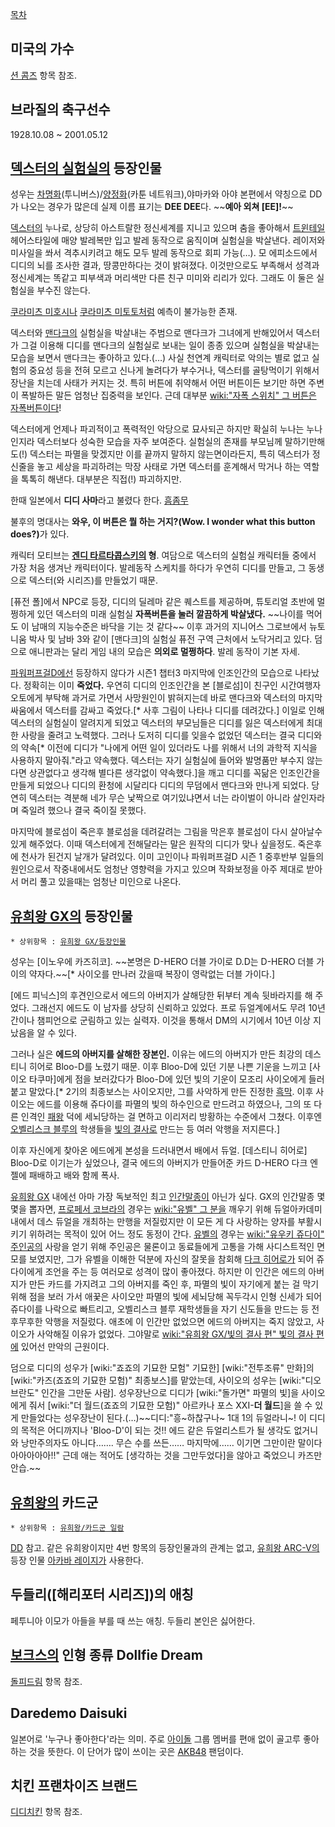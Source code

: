 [[목차]]

== 미국의 가수 ==
[[션 콤즈]] 항목 참조.

== 브라질의 축구선수 == 

1928.10.08 ~ 2001.05.12

== [[덱스터의 실험실]]의 등장인물 ==
성우는 [[차명화]](투니버스)/[[양정화]](카툰 네트워크),야마카와 아야
본편에서 약칭으로 DD가 나오는 경우가 많은데 실제 이름 표기는 '''DEE DEE'''다. ~~'''예아 외쳐 [EE]!'''~~

[[덱스터(덱스터의 실험실)|덱스터]]의 누나로, 상당히 아스트랄한 정신세계를 지니고 있으며 춤을 좋아해서 [[트윈테일]] 헤어스타일에 매양 발레복만 입고 발레 동작으로 움직이며 실험실을 박살낸다. 레이저와 미사일을 쏴서 격추시키려고 해도 모두 발레 동작으로 회피 가능(…). 모 에피소드에서 디디의 뇌를 조사한 결과, 땅콩만하다는 것이 밝혀졌다. 이것만으로도 부족해서 성격과 정신세계는 똑같고 피부색과 머리색만 다른 친구 미미와 리리가 있다. 그래도 이 둘은 실험실을 부수진 않는다.

[[쿠라미츠 미호시]]나 [[쿠라미츠 미토토]]처럼 예측이 불가능한 존재.

덱스터와 [[맨다크]]의 실험실을 박살내는 주범으로 맨다크가 그녀에게 반해있어서 덱스터가 그걸 이용해 디디를 맨다크의 실험실로 보내는 일이 종종 있으며 실험실을 박살내는 모습을 보면서 맨다크는 좋아하고 있다.(…) 사실 천연계 캐릭터로 악의는 별로 없고 실험의 중요성 등을 전혀 모르고 신나게 놀려다가 부수거나, 덱스터를 골탕먹이기 위해서 장난을 치는데 사태가 커지는 것. 특히 버튼에 취약해서 어떤 버튼이든 보기만 하면 주변이 폭발하든 말든 엄청난 집중력을 보인다. 근데 대부분 [[wiki:"자폭 스위치" 그 버튼은 자폭버튼]]이다!

덱스터에게 언제나 파괴적이고 폭력적인 악당으로 묘사되곤 하지만 확실히 누나는 누나인지라 덱스터보다 성숙한 모습을 자주 보여준다. 실험실의 존재를 부모님께 말하기만해도(!) 덱스터는 파멸을 맞겠지만 이를 끝까지 말하지 않는면이라든지, 특히 덱스터가 정신줄을 놓고 세상을 파괴하려는 막장 사태로 가면 덱스터를 훈계해서 막거나 하는 역할을 톡톡히 해낸다. 대부분은 직접(!) 파괴하지만.

한때 일본에서 '''디디 사마'''라고 불렸다 한다. [[흠좀무]]

불후의 명대사는 '''와우, 이 버튼은 뭘 하는 거지?(Wow. I wonder what this button does?)'''가 있다.

캐릭터 모티브는 '''[[겐디 타르타콥스키]]의 형'''. 여담으로 덱스터의 실험실 캐릭터들 중에서 가장 처음 생겨난 캐릭터이다. 발레동작 스케치를 하다가 우연히 디디를 만들고, 그 동생으로 덱스터(와 시리즈)를 만들었기 때문.

[퓨전 폴]에서 NPC로 등장, 디디의 딜레마 같은 퀘스트를 제공하며, 튜토리얼 초반에 멀쩡하게 있던 덱스터의 미래 실험실 '''자폭버튼을 눌러 깔끔하게 박살냈다.''' ~~나이를 먹어도 이 남매의 지능수준은 바닥을 기는 것 같다~~ 이후 과거의 지니어스 그로브에서 뉴토니움 박사 및 남바 3와 같이 [맨다크]의 실험실 퓨전 구역 근처에서 노닥거리고 있다. 덤으로 애니판과는 달리 게임 내의 모습은 '''의외로 멀쩡하다'''. 발레 동작이 기본 자세.

[[파워퍼프걸D]]에선 등장하지 않다가 시즌1 챕터3 마지막에 인조인간의 모습으로 나타났다. 정확히는 이미 '''죽었다.''' 우연히 디디의 인조인간을 본 [블로섬]이 친구인 시간여행자 오토에게 부탁해 과거로 가면서 사망원인이 밝혀지는데 바로 맨다크와 덱스터의 마지막 싸움에서 덱스터를 감싸고 죽었다.[* 사후 그림이 나타나 디디를 데려갔다.] 이일로 인해 덱스터의 실험실이 알려지게 되었고 덱스터의 부모님들은 디디를 잃은 덱스터에게 최대한 사랑을 줄려고 노력했다. 그러나 도저히 디디를 잊을수 없었던 덱스터는 결국 디디와의 약속[* 이전에 디디가 "나에게 어떤 일이 있더라도 나를 위해서 너의 과학적 지식을 사용하지 말아줘."라고 약속했다. 덱스터는 자기 실험실에 들어와 발명품만 부수지 않는다면 상관없다고 생각해 별다른 생각없이 약속했다.]을 깨고 디디를 꼭닮은 인조인간을 만들게 되었으나 디디의 환청에 시달리다 디디의 무덤에서 맨다크와 만나게 되었다. 당연히 덱스터는 격분해 네가 무슨 낯짝으로 여기있냐면서 너는 라이벌이 아니라 살인자라며 죽일려 했으나 결국 죽이질 못했다. 

마지막에 블로섬이 죽은후 블로섬을 데려갈려는 그림을 막은후 블로섬이 다시 살아날수 있게 해주었다. 이때 덱스터에게 전해달라는 말은 원작의 디디가 맞나 싶을정도. 죽은후에 천사가 된건지 날개가 달려있다. 이미 고인이나 파워퍼프걸D 시즌 1 중후반부 일들의 원인으로서 작중내에서도 엄청난 영향력을 가지고 있으며 작화보정을 아주 제대로 받아서 머리 풀고 있을때는 엄청난 미인으로 나온다.

== [[유희왕 GX]]의 등장인물 ==
 * 상위항목 : [[유희왕 GX/등장인물]]

성우는 [이노우에 카즈히코]. ~~본명은 D-HERO 더블 가이로 D.D는 D-HERO 더블 가이의 약자다.~~[* 사이오를 만나러 갔을때 복장이 영락없는 더블 가이다.]

[에드 피닉스]의 후견인으로서 에드의 아버지가 살해당한 뒤부터 계속 뒷바라지를 해 주었다. 그래선지 에드도 이 남자를 상당히 신뢰하고 있었다. 프로 듀얼계에서도 무려 10년간이나 챔피언으로 군림하고 있는 실력자. 이것을 통해서 DM의 시기에서 10년 이상 지났음을 알 수 있다.

그러나 실은 '''에드의 아버지를 살해한 장본인.''' 이유는 에드의 아버지가 만든 최강의 데스티니 히어로 Bloo-D를 노렸기 때문. 이후 Bloo-D에 있던 기분 나쁜 기운을 느끼고 [사이오 타쿠마]에게 점을 보러갔다가 Bloo-D에 있던 빛의 기운이 모조리 사이오에게 들러붙고 말았다.[* 2기의 최종보스는 사이오지만, 그를 사악하게 만든 진정한 [[흑막]]. 이후 사이오는 에드를 이용해 쥬다이를 파멸의 빛의 하수인으로 만드려고 하였으나, 그의 또 다른 인격인 [[패왕]] 덕에 세뇌당하는 걸 면하고 이리저리 방황하는 수준에서 그쳤다. 이후엔 [[오벨리스크 블루]]의 학생들을 [[빛의 결사]]로 만드는 등 여러 악행을 저지른다.]

이후 자신에게 찾아온 에드에게 본성을 드러내면서 배에서 듀얼. [데스티니 히어로] Bloo-D로 이기는가 싶었으나, 결국 에드의 아버지가 만들어준 카드 D-HERO 다크 엔젤에 패배하고 배와 함께 폭사.

[[유희왕 GX]] 내에선 아마 가장 독보적인 최고 [[인간말종]]이 아닌가 싶다. GX의 인간말종 몇몇을 뽑자면, [[프로페서 코브라]]의 경우는 [[wiki:"유벨" 그 분]]을 깨우기 위해 듀얼아카데미 내에서 데스 듀얼을 개최하는 만행을 저질렀지만 이 모든 게 다 사랑하는 양자를 부활시키기 위하려는 목적이 있어 어느 정도 동정이 간다. [[유벨]]의 경우는 [[wiki:"유우키 쥬다이" 주인공]]의 사랑을 얻기 위해 주인공은 물론이고 동료들에게 고통을 가해 사디스트적인 면모를 보였지만, 그가 유벨을 이해한 덕분에 자신의 잘못을 참회해 [[다크 히어로]]가 되어 쥬다이에게 조언을 주는 등 여러모로 성격이 많이 좋아졌다. 하지만 이 인간은 에드의 아버지가 만든 카드를 가지려고 그의 아버지를 죽인 후, 파멸의 빛이 자기에게 붙는 걸 막기 위해 점을 보러 가서 애꿎은 사이오만 파멸의 빛에 세뇌당해 꼭두각시 인형 신세가 되어 쥬다이를 나락으로 빠트리고, 오벨리스크 블루 재학생들을 자기 신도들을 만드는 등 전후무후한 악행을 저질렀다. 애초에 이 인간만 없었으면 에드의 아버지는 죽지 않았고, 사이오가 사악해질 이유가 없었다. 그야말로 [[wiki:"유희왕 GX/빛의 결사 편" 빛의 결사 편]]에 있어선 만악의 근원이다. 

덤으로 디디의 성우가 [wiki:"죠죠의 기묘한 모험" 기묘한] [wiki:"전투조류" 만화]의 [wiki:"카즈(죠죠의 기묘한 모험)" 최종보스]를 맡았는데, 사이오의 성우는 [wiki:"디오 브란도" 인간을 그만둔 사람]. 성우장난으로 디디가 [wiki:"돌가면" 파멸의 빛]을 사이오에게 줘서 [wiki:"더 월드(죠죠의 기묘한 모험)" 아르카나 포스 XXI-'''더 월드''']을 쓸 수 있게 만들었다는 성우장난이 된다.(…)~~디디:"흥~하찮구나~ 1대 1의 듀얼라니~! 이 디디의 목적은 어디까지나 'Bloo-D'이 되는 것!! 에드 같은 듀얼리스트가 될 생각도 없거니와 낭만주의자도 아니다……. 무슨 수를 쓰든…… 마지막에…… 이기면 그만이란 말이다아아아아아!!" 근데 애는 적어도 [생각하는 것을 그만두었다]을 않아고 죽었으니 카즈만 안습.~~

== [[유희왕/OCG|유희왕]]의 카드군 ==
 * 상위항목 : [[유희왕/카드군 일람]]
[[DD]] 참고. 같은 유희왕이지만 4번 항목의 등장인물과의 관계는 없고, [[유희왕 ARC-V]]의 등장 인물 [[아카바 레이지]]가 사용한다.

== 두들리([해리포터 시리즈])의 애칭 ==
페투니아 이모가 아들을 부를 때 쓰는 애칭. 두들리 본인은 싫어한다.

== [[보크스]]의 인형 종류 Dollfie Dream ==
[[돌피드림]] 항목 참조.

== Daredemo Daisuki ==
일본어로 '누구나 좋아한다'라는 의미. 주로 [[아이돌]] 그룹 멤버를 편애 없이 골고루 좋아하는 것을 뜻한다. 이 단어가 많이 쓰이는 곳은 [[AKB48]] 팬덤이다.

== 치킨 프랜차이즈 브랜드 ==
[[디디치킨]] 항목 참조.


